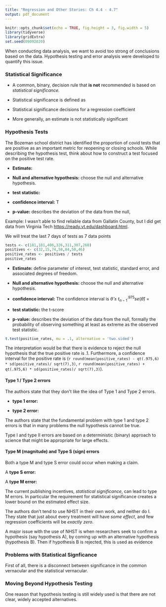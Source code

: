 ```yaml
---
title: "Regression and Other Stories: Ch 4.4 - 4.7"
output: pdf_document
---
```


\renewcommand{\vec}[1]{\mathbf{#1}}

```r
knitr::opts_chunk$set(echo = TRUE, fig.height = 3, fig.width = 5)
library(tidyverse) 
library(gridExtra)
set.seed(09092020)
```

When conducting data analysis, we want to avoid too strong of conclusions based on the data. Hypothesis testing and error analysis were developed to quantify this issue.

### Statistical Significance

- A common, binary, decision rule that __is not__ recommended is based on _statistical significance._
 
\vfill

- Statistical significance is defined as 

\vfill

- Statistical significance decisions for a regression coefficient 

\vfill

- More generally, an estimate is not statistically significant 


\vfill

### Hypothesis Tests

The Bozeman school district has identified the proportion of covid tests that are positive as an important metric for reopening or closing schools. While describing the hypothesis test, think about how to construct a test focused on the positive test rate.

\vfill

- __Estimate:__ 


\vfill

- __Null and alternative hypothesis:__  choose the null and alternative hypothesis.

\vfill 

- __test statistic:__ 

\vfill

- __confidence interval:__ T

\vfill

- __p-value:__ describes the deviation of the data from the null, 

\newpage

Example: I wasn't able to find reliable data from Gallatin County, but I did get data from Virginia Tech [https://ready.vt.edu/dashboard.html](https://ready.vt.edu/dashboard.html).

We will treat the last 7 days of tests as 7 data points

```r
tests <- c(181,181,406,326,311,307,260)
positives <- c(32,15,74,58,84,50,46)
positive_rates <- positives / tests
positive_rates
```

\vfill

- __Estimate:__ define parameter of interest, test statistic, standard error, and associated degrees of freedom.

 \vfill
\vfill

- __Null and alternative hypothesis:__  choose the null and alternative hypothesis.

  
    

\vfill

- __confidence interval:__ The confidence interval is $\hat{\theta} \pm t^{.975}_{n-1} se(\hat{\theta})$ = 

\vfill
- __test statistic:__ the t-score 

\vfill

- __p-value:__ describes the deviation of the data from the null, formally the probability of observing something at least as extreme as the observed test statistic. 

```r
t.test(positive_rates, mu = .1, alternative = 'two.sided')
```

\vfill

The interpretation would be that there is evidence to reject the null hypothesis that the true positive rate is .1. Furthermore, a confidence interval for the positive rate is (`r round(mean(positive_rates) - qt(.975,6) * sd(positive_rates)/ sqrt(7),3)`, `r round(mean(positive_rates) + qt(.975,6) * sd(positive_rates)/ sqrt(7),3)`).

\newpage

#### Type 1 / Type 2 errors

The authors state that they don't like the idea of Type 1 and Type 2 errors.

- __type 1 error:__ 


\vfill

- __type 2 error:__ 

\vfill

The authors state that the fundamental problem with type 1 and type 2 errors is that in many problems the null hypothesis cannot be true.

\vfill

Type I and type II errors are based on a deterministic (binary) approach to science that might be appropriate for large effects.

\vfill

#### Type M (magnitude) and Type S (sign) errors

Both a type M and type S error could occur when making a claim.

\vfill

A __type S error:__ 
\vfill

A __type M error:__ 
\vfill

The current publishing incentives, _statistical significance_, can lead to type M errors. In particular the requirement for statistical significance creates a lower bound on the estimated effect size.

\vfill

\newpage

The authors don't tend to use NHST in their own work, and neither do I. They state that just about every treatment will have _some effect_, and few regression coefficients will be _exactly zero_.

\vfill

A major issue with the use of NHST is when researchers seek to confirm a hypothesis (say hypothesis A), by coming up with an alternative hypothesis (hypothesis B). Then if hypothesis B is rejected, this is used as evidence 

### Problems with Statistical Signficance

First of all, there is a disconnect between significance in the common vernacular and the statistical vernacular.

\vfill


\vfill


\vfill


\vfill


\vfill


\vfill


\vfill


\vfill

\newpage

### Moving Beyond Hypothesis Testing

One reason that hypothesis testing is still widely used is that there are not clear, widely accepted alternatives.

\vfill


\vfill


\vfill


\vfill


